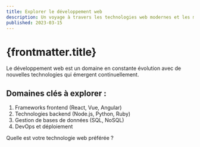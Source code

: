 ```yaml
---
title: Explorer le développement web
description: Un voyage à travers les technologies web modernes et les meilleures pratiques.
published: 2023-03-15
---
```


# {frontmatter.title}

Le développement web est un domaine en constante évolution avec de nouvelles technologies qui émergent continuellement.

## Domaines clés à explorer :

1. Frameworks frontend (React, Vue, Angular)
2. Technologies backend (Node.js, Python, Ruby)
3. Gestion de bases de données (SQL, NoSQL)
4. DevOps et déploiement

Quelle est votre technologie web préférée ?